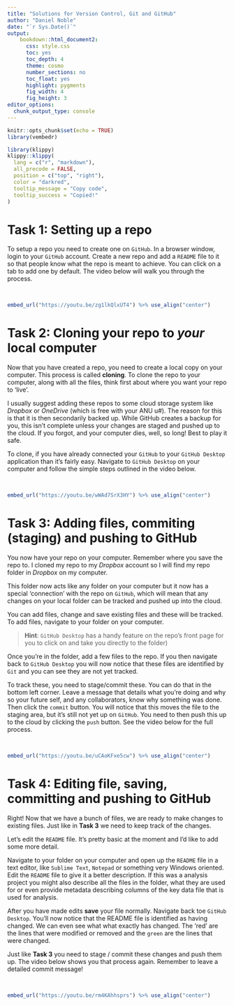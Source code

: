 ```yaml
---
title: "Solutions for Version Control, Git and GitHub"
author: "Daniel Noble"
date: "`r Sys.Date()`"
output: 
    bookdown::html_document2: 
      css: style.css
      toc: yes
      toc_depth: 4
      theme: cosmo
      number_sections: no
      toc_float: yes
      highlight: pygments
      fig_width: 4 
      fig_height: 3
editor_options: 
  chunk_output_type: console
---
```


```r
knitr::opts_chunk$set(echo = TRUE)
library(vembedr)
```

```r
library(klippy)
klippy::klippy(
  lang = c("r", "markdown"),
  all_precode = FALSE,
  position = c("top", "right"),
  color = "darkred",
  tooltip_message = "Copy code",
  tooltip_success = "Copied!"
)
```


# **Task 1**: Setting up a repo

To setup a repo you need to create one on `GitHub`. In a browser window, login to your `GitHub` account. Create a new repo and add a `README` file to it so that people know what the repo is meant to achieve. You can click on a tab to add one by default. The video below will walk you through the process. 

<br>

```r
embed_url("https://youtu.be/zg1lkQlxUT4") %>% use_align("center")
```

# **Task 2**: Cloning your repo to *your* local computer

Now that you have created a repo, you need to create a local copy on your computer. This process is called **cloning**. To clone the repo to your computer, along with all the files, think first about where you want your repo to 'live'. 

I usually suggest adding these repos to some cloud storage system like *Dropbox* or *OneDrive* (which is free with your ANU u#). The reason for this is that it is then secondarily backed up. While GitHub creates a backup for you, this isn't complete unless your changes are staged and pushed up to the cloud. If you forgot, and your computer dies, well, so long! Best to play it safe. 

To clone, if you have already connected your `GitHub` to your `GitHub Desktop` application than it's fairly easy. Navigate to `GitHub Desktop` on your computer and follow the simple steps outlined in the video below.

<br>

```r
embed_url("https://youtu.be/wWAd7SrX3HY") %>% use_align("center")
```

# **Task 3**: Adding files, commiting (staging) and pushing to GitHub

You now have your repo on your computer. Remember where you save the repo to. I cloned my repo to my *Dropbox* account so I will find my repo folder in *Dropbox* on my computer. 

This folder now acts like any folder on your computer but it now has a special 'connection' with the repo on `GitHub`, which will mean that any changes on your local folder can be tracked and pushed up into the cloud. 

You can add files, change and save existing files and these will be tracked. To add files, navigate to your folder on your computer.

>**Hint**: `GitHub Desktop` has a handy feature on the repo's front page for you to click on and take you directly to the folder)

Once you're in the folder, add a few files to the repo. If you then navigate back to `GitHub Desktop` you will now notice that these files are identified by `Git` and you can see they are not yet tracked. 

To track these, you need to stage/commit these. You can do that in the bottom left corner. Leave a message that details what you're doing and why so your future self, and any collaborators, know why something was done. Then click the `commit` button. You will notice that this moves the file to the staging area, but it's still not yet up on `GitHub`. You need to then push this up to the cloud by clicking the `push` button. See the video below for the full process.


<br>

```r
embed_url("https://youtu.be/uCAoKFxe5cw") %>% use_align("center")
```


# **Task 4**: Editing file, saving, committing and pushing to GitHub

Right! Now that we have a bunch of files, we are ready to make changes to existing files. Just like in **Task 3** we need to keep track of the changes. 

Let's edit the `README` file. It's pretty basic at the moment and I'd like to add some more detail. 

Navigate to your folder on your computer and open up the `README` file in a text editor, like `Sublime Text`, `Notepad` or something very Windows oriented. Edit the `README` file to give it a better description. If this was a analysis project you might also describe all the files in the folder, what they are used for or even provide metadata describing columns of the key data file that is used for analysis.

After you have made edits **save** your file normally. Navigate back toe `GitHub Desktop`. You'll now notice that the README file is identified as having changed. We can even see what what exactly has changed. The 'red' are the lines that were modified or removed and the `green` are the lines that were changed. 

Just like **Task 3** you need to stage / commit these changes and push them up. The video below shows you that process again. Remember to leave a detailed commit message!

<br>

```r
embed_url("https://youtu.be/rm4KAhhsprs") %>% use_align("center")
```

